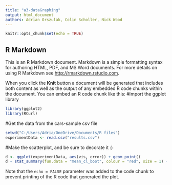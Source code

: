 ---
title: "a3-dataGraphing"
output: html_document
authors: Adrian Orszulak, Colin Scholler, Nick Wood
---

```{r setup, include=FALSE}
knitr::opts_chunk$set(echo = TRUE)
```

## R Markdown

This is an R Markdown document. Markdown is a simple formatting syntax for authoring HTML, PDF, and MS Word documents. For more details on using R Markdown see <http://rmarkdown.rstudio.com>.

When you click the **Knit** button a document will be generated that includes both content as well as the output of any embedded R code chunks within the document. You can embed an R code chunk like this:
#Import the ggplot library

```{r}
library(ggplot2)
library(RCurl)
```

#Get the data from the cars-sample csv file

```{r}
setwd("C:/Users/Adria/OneDrive/Documents/R files")
experimentData <- read.csv("results.csv")
```

#Make the scatterplot, and be sure to decorate it :)

```{r}
d <- ggplot(experimentData, aes(vis, error)) + geom_point()
d + stat_summary(fun.data = "mean_cl_boot", colour = "red", size = 1) + stat_summary(fun.data = "mean_cl_boot", size = 0.5, colour = "red") + stat_summary(fun.data = "mean_cl_boot", geom = "errorbar", size = 0.5, colour = "red") + coord_flip()
```

Note that the `echo = FALSE` parameter was added to the code chunk to prevent printing of the R code that generated the plot.
